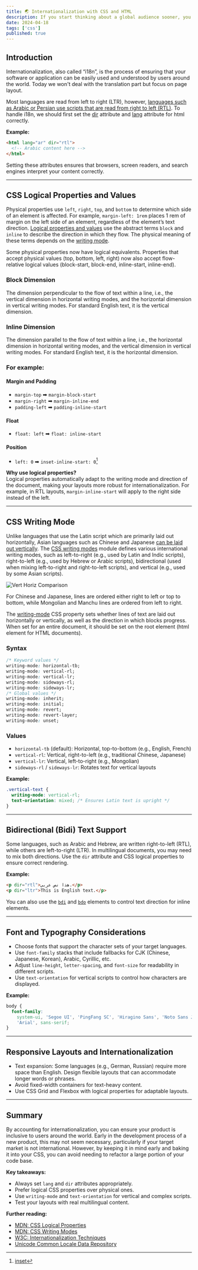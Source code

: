 ```yaml
---
title: 🌏 Internationalization with CSS and HTML
description: If you start thinking about a global audience sooner, you can avoid having to refactor later.
date: 2024-04-18
tags: ['css']
published: true
---
```


## Introduction

Internationalization, also called “i18n”, is the process of ensuring that your software or application can be easily used and understood by users around the world. Today we won't deal with the translation part but focus on page layout.

Most languages are read from left to right (LTR), however, [languages such as Arabic or Persian use scripts that are read from right to left (RTL)](https://www.w3.org/International/questions/qa-scripts#directions). To handle i18n, we should first set the [dir](https://developer.mozilla.org/en-US/docs/Web/HTML/Global_attributes/dir) attribute and [lang](https://developer.mozilla.org/en-US/docs/Web/HTML/Global_attributes/lang) attribute for html correctly.

**Example:**

```html
<html lang="ar" dir="rtl">
  <!-- Arabic content here -->
</html>
```

Setting these attributes ensures that browsers, screen readers, and search engines interpret your content correctly.

---

## CSS Logical Properties and Values

Physical properties use `left`, `right`, `top`, and `bottom` to determine which side of an element is affected. For example, `margin-left: 1rem` places 1 rem of margin on the left side of an element, regardless of the element’s text direction. [Logical properties and values](https://developer.mozilla.org/en-US/docs/Web/CSS/CSS_logical_properties_and_values) use the abstract terms `block` and `inline` to describe the direction in which they flow. The physical meaning of these terms depends on the [writing mode](https://developer.mozilla.org/en-US/docs/Web/CSS/CSS_writing_modes).

Some physical properties now have logical equivalents. Properties that accept physical values (top, bottom, left, right) now also accept flow-relative logical values (block-start, block-end, inline-start, inline-end).

### Block Dimension

The dimension perpendicular to the flow of text within a line, i.e., the vertical dimension in horizontal writing modes, and the horizontal dimension in vertical writing modes. For standard English text, it is the vertical dimension.

### Inline Dimension

The dimension parallel to the flow of text within a line, i.e., the horizontal dimension in horizontal writing modes, and the vertical dimension in vertical writing modes. For standard English text, it is the horizontal dimension.

### For example:

#### Margin and Padding

- `margin-top` ➡ `margin-block-start`
- `margin-right` ➡ `margin-inline-end`
- `padding-left` ➡ `padding-inline-start`

#### Float

- `float: left` ➡ `float: inline-start`

#### Position

- `left: 0` ➡ `inset-inline-start: 0`[^1]

**Why use logical properties?**  
Logical properties automatically adapt to the writing mode and direction of the document, making your layouts more robust for internationalization. For example, in RTL layouts, `margin-inline-start` will apply to the right side instead of the left.

---

## CSS Writing Mode

Unlike languages that use the Latin script which are primarily laid out horizontally, Asian languages such as Chinese and Japanese [can be laid out vertically](https://www.w3.org/TR/2019/REC-css-writing-modes-3-20191210/#vertical-modes). The [CSS writing modes](https://developer.mozilla.org/en-US/docs/Web/CSS/CSS_writing_modes) module defines various international writing modes, such as left-to-right (e.g., used by Latin and Indic scripts), right-to-left (e.g., used by Hebrew or Arabic scripts), bidirectional (used when mixing left-to-right and right-to-left scripts), and vertical (e.g., used by some Asian scripts).

![Vert Horiz Comparison](../img/2024-04-18/vert-horiz-comparison.png)

<Callout>
  For Chinese and Japanese, lines are ordered either right to left or top to
  bottom, while Mongolian and Manchu lines are ordered from left to right.
</Callout>

The [writing-mode](https://developer.mozilla.org/en-US/docs/Web/CSS/writing-mode) CSS property sets whether lines of text are laid out horizontally or vertically, as well as the direction in which blocks progress. When set for an entire document, it should be set on the root element (html element for HTML documents).

### Syntax

```css
/* Keyword values */
writing-mode: horizontal-tb;
writing-mode: vertical-rl;
writing-mode: vertical-lr;
writing-mode: sideways-rl;
writing-mode: sideways-lr;
/* Global values */
writing-mode: inherit;
writing-mode: initial;
writing-mode: revert;
writing-mode: revert-layer;
writing-mode: unset;
```

### Values

- `horizontal-tb` (default): Horizontal, top-to-bottom (e.g., English, French)
- `vertical-rl`: Vertical, right-to-left (e.g., traditional Chinese, Japanese)
- `vertical-lr`: Vertical, left-to-right (e.g., Mongolian)
- `sideways-rl` / `sideways-lr`: Rotates text for vertical layouts

**Example:**

```css
.vertical-text {
  writing-mode: vertical-rl;
  text-orientation: mixed; /* Ensures Latin text is upright */
}
```

---

## Bidirectional (Bidi) Text Support

Some languages, such as Arabic and Hebrew, are written right-to-left (RTL), while others are left-to-right (LTR). In multilingual documents, you may need to mix both directions. Use the `dir` attribute and CSS logical properties to ensure correct rendering.

**Example:**

```html
<p dir="rtl">هذا نص عربي.</p>
<p dir="ltr">This is English text.</p>
```

You can also use the [`bdi`](https://developer.mozilla.org/en-US/docs/Web/HTML/Element/bdi) and [`bdo`](https://developer.mozilla.org/en-US/docs/Web/HTML/Element/bdo) elements to control text direction for inline elements.

---

## Font and Typography Considerations

- Choose fonts that support the character sets of your target languages.
- Use `font-family` stacks that include fallbacks for CJK (Chinese, Japanese, Korean), Arabic, Cyrillic, etc.
- Adjust `line-height`, `letter-spacing`, and `font-size` for readability in different scripts.
- Use `text-orientation` for vertical scripts to control how characters are displayed.

**Example:**

```css
body {
  font-family:
    system-ui, 'Segoe UI', 'PingFang SC', 'Hiragino Sans', 'Noto Sans JP',
    'Arial', sans-serif;
}
```

---

## Responsive Layouts and Internationalization

- Text expansion: Some languages (e.g., German, Russian) require more space than English. Design flexible layouts that can accommodate longer words or phrases.
- Avoid fixed-width containers for text-heavy content.
- Use CSS Grid and Flexbox with logical properties for adaptable layouts.

---

## Summary

By accounting for internationalization, you can ensure your product is inclusive to users around the world. Early in the development process of a new product, this may not seem necessary, particularly if your target market is not international. However, by keeping it in mind early and baking it into your CSS, you can avoid needing to refactor a large portion of your code base.

**Key takeaways:**

- Always set `lang` and `dir` attributes appropriately.
- Prefer logical CSS properties over physical ones.
- Use `writing-mode` and `text-orientation` for vertical and complex scripts.
- Test your layouts with real multilingual content.

**Further reading:**

- [MDN: CSS Logical Properties](https://developer.mozilla.org/en-US/docs/Web/CSS/CSS_logical_properties_and_values)
- [MDN: CSS Writing Modes](https://developer.mozilla.org/en-US/docs/Web/CSS/CSS_writing_modes)
- [W3C: Internationalization Techniques](https://www.w3.org/International/techniques/authoring-html)
- [Unicode Common Locale Data Repository](https://cldr.unicode.org/)

[^1]: [inset](https://developer.mozilla.org/en-US/docs/Web/CSS/inset)
